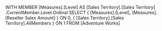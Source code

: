 WITH
MEMBER [Measures].[Level] AS
   [Sales Territory].[Sales Territory]
   .CurrentMember.Level.Ordinal
SELECT
   { [Measures].[Level],
     [Measures].[Reseller Sales Amount] } ON 0,
   { [Sales Territory].[Sales Territory].AllMembers } ON 1
FROM
   [Adventure Works]